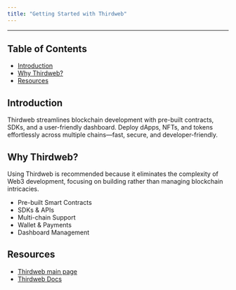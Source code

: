 ```yaml
---
title: "Getting Started with Thirdweb"
---
```


---

## Table of Contents
- [Introduction](#introduction)
- [Why Thirdweb?](#why-thirdweb)
- [Resources](#resources)

## Introduction

Thirdweb streamlines blockchain development with pre-built contracts, SDKs, and a user-friendly dashboard. Deploy dApps, NFTs, and tokens effortlessly across multiple chains—fast, secure, and developer-friendly.

## Why Thirdweb?

Using Thirdweb is recommended because it eliminates the complexity of Web3 development, focusing on building rather than managing blockchain intricacies.

* Pre-built Smart Contracts
* SDKs & APIs
* Multi-chain Support
* Wallet & Payments
* Dashboard Management

## Resources

* [Thirdweb main page](https://thirdweb.com/?utm_source=celo&utm_medium=documentation&utm_campaign=chain_docs)
* [Thirdweb Docs](https://portal.thirdweb.com/?utm_source=celo&utm_medium=documentation&utm_campaign=chain_docs)
